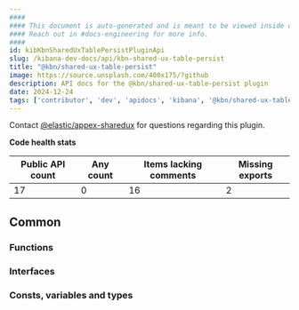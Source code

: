 ```yaml
---
####
#### This document is auto-generated and is meant to be viewed inside our experimental, new docs system.
#### Reach out in #docs-engineering for more info.
####
id: kibKbnSharedUxTablePersistPluginApi
slug: /kibana-dev-docs/api/kbn-shared-ux-table-persist
title: "@kbn/shared-ux-table-persist"
image: https://source.unsplash.com/400x175/?github
description: API docs for the @kbn/shared-ux-table-persist plugin
date: 2024-12-24
tags: ['contributor', 'dev', 'apidocs', 'kibana', '@kbn/shared-ux-table-persist']
---
```




Contact [@elastic/appex-sharedux](https://github.com/orgs/elastic/teams/appex-sharedux) for questions regarding this plugin.

**Code health stats**

| Public API count  | Any count | Items lacking comments | Missing exports |
|-------------------|-----------|------------------------|-----------------|
| 17 | 0 | 16 | 2 |

## Common

### Functions
<DocDefinitionList data={kbnSharedUxTablePersistObj.common.functions}/>

### Interfaces
<DocDefinitionList data={kbnSharedUxTablePersistObj.common.interfaces}/>

### Consts, variables and types
<DocDefinitionList data={kbnSharedUxTablePersistObj.common.misc}/>

